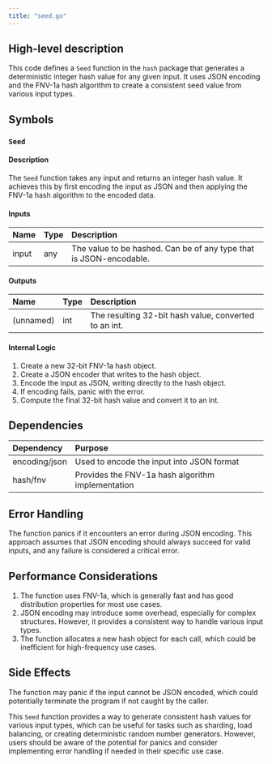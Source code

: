 ```yaml
---
title: "seed.go"
---
```


## High-level description
This code defines a `Seed` function in the `hash` package that generates a deterministic integer hash value for any given input. It uses JSON encoding and the FNV-1a hash algorithm to create a consistent seed value from various input types.

## Symbols

### `Seed`
#### Description
The `Seed` function takes any input and returns an integer hash value. It achieves this by first encoding the input as JSON and then applying the FNV-1a hash algorithm to the encoded data.

#### Inputs
| Name | Type | Description |
|:-----|:-----|:------------|
| input | any | The value to be hashed. Can be of any type that is JSON-encodable. |

#### Outputs
| Name | Type | Description |
|:-----|:-----|:------------|
| (unnamed) | int | The resulting 32-bit hash value, converted to an int. |

#### Internal Logic
1. Create a new 32-bit FNV-1a hash object.
2. Create a JSON encoder that writes to the hash object.
3. Encode the input as JSON, writing directly to the hash object.
4. If encoding fails, panic with the error.
5. Compute the final 32-bit hash value and convert it to an int.

## Dependencies
| Dependency | Purpose |
|:-----------|:--------|
| encoding/json | Used to encode the input into JSON format |
| hash/fnv | Provides the FNV-1a hash algorithm implementation |

## Error Handling
The function panics if it encounters an error during JSON encoding. This approach assumes that JSON encoding should always succeed for valid inputs, and any failure is considered a critical error.

## Performance Considerations
1. The function uses FNV-1a, which is generally fast and has good distribution properties for most use cases.
2. JSON encoding may introduce some overhead, especially for complex structures. However, it provides a consistent way to handle various input types.
3. The function allocates a new hash object for each call, which could be inefficient for high-frequency use cases.

## Side Effects
The function may panic if the input cannot be JSON encoded, which could potentially terminate the program if not caught by the caller.

This `Seed` function provides a way to generate consistent hash values for various input types, which can be useful for tasks such as sharding, load balancing, or creating deterministic random number generators. However, users should be aware of the potential for panics and consider implementing error handling if needed in their specific use case.